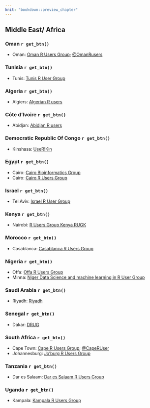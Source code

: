 ```yaml
---
knit: "bookdown::preview_chapter"
---
```


## Middle East/ Africa

### Oman `r get_btn()`

 * Oman: [Oman R Users Group](https://www.meetup.com/oman-r-user/); [\@OmanRusers](https://twitter.com/OmanRusers)

### Tunisia `r get_btn()`

 * Tunis: [Tunis R User Group](https://www.meetup.com/tunis-r-user-group/)
 
### Algeria `r get_btn()`

 * Algiers: [Algerian R users](https://www.facebook.com/groups/1135595893158091/)
 
### Côte d'Ivoire `r get_btn()`

 * Abidjan: [Abidjan R users](https://www.meetup.com/Abidjan-R-users-Meetup/)
 
### Democratic Republic Of Congo `r get_btn()`

  * Kinshasa: [UseR!Kin](https://www.meetup.com/user-kin/)

### Egypt `r get_btn()`

  * Cairo: [Cairo Bioinformatics Group](https://www.meetup.com/Cairo-Bioinformatics-Group/)
  * Cairo: [Cairo R Users Group](https://www.meetup.com/Cairo-R-Users-Group/)

### Israel `r get_btn()`

  * Tel Aviv: [Israel R User Group](https://groups.google.com/group/israel-r-user-group)

### Kenya `r get_btn()`

  * Nairobi: [R Users Group Kenya RUGK](https://www.meetup.com/Nairobi-R-Users-Group/)
  
### Morocco `r get_btn()`

  * Casablanca: [Casablanca R Users Group](https://www.meetup.com/Casablanca-R-Users-Group/)

### Nigeria `r get_btn()`

  * Offa: [Offa R Users Group](https://www.meetup.com/FEDPOFA-R-Users-Group/)
  * Minna: [Niger Data Science and machine learning in R User Group](https://www.meetup.com/Minna-Data-Science-Meetup-Group/)

### Saudi Arabia `r get_btn()`

  * Riyadh: [Riyadh](https://riyadhusergroup.wordpress.com/)

### Senegal `r get_btn()`

  * Dakar: [DRUG](https://www.meetup.com/DakaR-R-User-Group/)

### South Africa `r get_btn()`

  * Cape Town: [Cape R Users Group](https://caperuser.wordpress.com/); [\@CapeRUser](https://twitter.com/CapeRUser)
  * Johannesburg: [Jo'burg R Users Group](https://www.meetup.com/Joburg-R-Users-Group)

### Tanzania `r get_btn()`

  * Dar es Salaam: [Dar es Salaam R Users Group](https://www.meetup.com/DarEs-Salaam-R-users/)

### Uganda `r get_btn()`

  * Kampala: [Kampala R Users Group](https://www.meetup.com/Kampala-R-Users-Group/)
